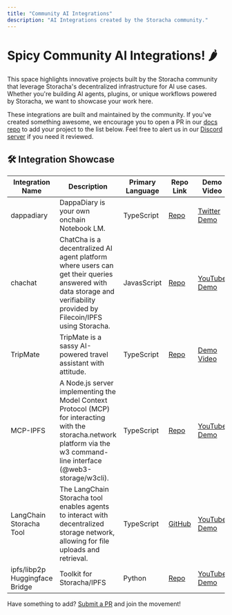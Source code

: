 ```yaml
---
title: "Community AI Integrations"
description: "AI Integrations created by the Storacha community."
---
```


# Spicy Community AI Integrations! 🌶️

This space highlights innovative projects built by the Storacha community that leverage Storacha's decentralized infrastructure for AI use cases. Whether you're building AI agents, plugins, or unique workflows powered by Storacha, we want to showcase your work here.

These integrations are built and maintained by the community. If you've created something awesome, we encourage you to open a PR in our [docs repo](https://github.com/storacha/docs/edit/jamie/intergation-showcase/src/pages/ai/community-integrations.mdx) to add your project to the list below. Feel free to alert us in our [Discord server](https://discord.gg/3q5dBVjmMz) if you need it reviewed.

## 🛠️ Integration Showcase

| Integration Name | Description | Primary Language | Repo Link | Demo Video |
|------------------|-------------|------------------|-----------|-------------|
| dappadiary | DappaDiary is your own onchain Notebook LM. | TypeScript | [Repo](https://github.com/DappaDanDev/dappaDiary) | [Twitter Demo](https://x.com/DAppaDanDev/status/1911381457240482173) |
| chachat | ChatCha is a decentralized AI agent platform where users can get their queries answered with data storage and verifiability provided by Filecoin/IPFS using Storacha. | JavasScript | [Repo](https://github.com/AkashMundari/ChatCha) | [YouTube Demo](https://www.youtube.com/watch?v=N1t-bySH3Q0) |
| TripMate | TripMate is a sassy AI-powered travel assistant with attitude. | TypeScript | [Repo](https://github.com/Dhruv-Varshney-developer/Tripmate-Planner) | [Demo Video](https://www.veed.io/view/e90b293f-0748-4790-9267-b9aa90c7b180?panel=share) |
| MCP-IPFS | A Node.js server implementing the Model Context Protocol (MCP) for interacting with the storacha.network platform via the w3 command-line interface (@web3-storage/w3cli). | TypeScript | [Repo](https://github.com/alexbakers/mcp-ipfs) | [YouTube Demo](https://www.youtube.com/watch?v=_O0q3mGJ-w4) |
| LangChain Storacha Tool | The LangChain Storacha tool enables agents to interact with decentralized storage network, allowing for file uploads and retrieval. | TypeScript | [GitHub](https://github.com/black-domain/langchain-storacha-tool) | [YouTube Demo](https://www.youtube.com/watch?v=WzCVwVU60D4) |
| ipfs/libp2p Huggingface Bridge | Toolkit for Storacha/IPFS | Python | [Repo](https://github.com/endomorphosis/ipfs_kit_py) | [YouTube Demo](https://youtu.be/UKtN5AlzUqs) |

Have something to add? [Submit a PR](https://github.com/storacha/docs/edit/jamie/intergation-showcase/src/pages/ai/community-integrations.mdx) and join the movement!
